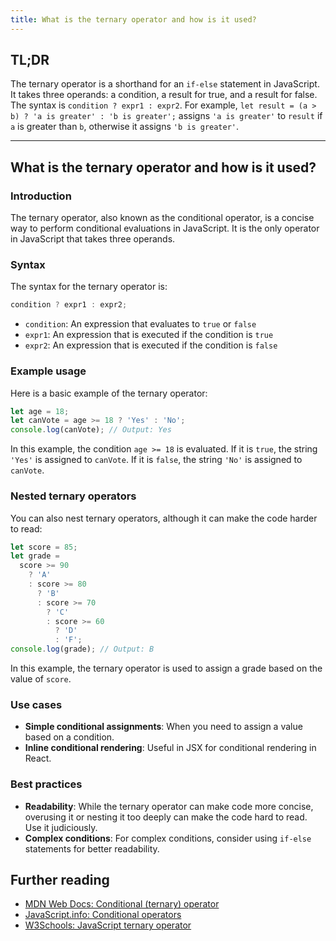```yaml
---
title: What is the ternary operator and how is it used?
---
```


## TL;DR

The ternary operator is a shorthand for an `if-else` statement in JavaScript. It takes three operands: a condition, a result for true, and a result for false. The syntax is `condition ? expr1 : expr2`. For example, `let result = (a > b) ? 'a is greater' : 'b is greater';` assigns `'a is greater'` to `result` if `a` is greater than `b`, otherwise it assigns `'b is greater'`.

---

## What is the ternary operator and how is it used?

### Introduction

The ternary operator, also known as the conditional operator, is a concise way to perform conditional evaluations in JavaScript. It is the only operator in JavaScript that takes three operands.

### Syntax

The syntax for the ternary operator is:

```js
condition ? expr1 : expr2;
```

- `condition`: An expression that evaluates to `true` or `false`
- `expr1`: An expression that is executed if the condition is `true`
- `expr2`: An expression that is executed if the condition is `false`

### Example usage

Here is a basic example of the ternary operator:

```js live
let age = 18;
let canVote = age >= 18 ? 'Yes' : 'No';
console.log(canVote); // Output: Yes
```

In this example, the condition `age >= 18` is evaluated. If it is `true`, the string `'Yes'` is assigned to `canVote`. If it is `false`, the string `'No'` is assigned to `canVote`.

### Nested ternary operators

You can also nest ternary operators, although it can make the code harder to read:

```js live
let score = 85;
let grade =
  score >= 90
    ? 'A'
    : score >= 80
      ? 'B'
      : score >= 70
        ? 'C'
        : score >= 60
          ? 'D'
          : 'F';
console.log(grade); // Output: B
```

In this example, the ternary operator is used to assign a grade based on the value of `score`.

### Use cases

- **Simple conditional assignments**: When you need to assign a value based on a condition.
- **Inline conditional rendering**: Useful in JSX for conditional rendering in React.

### Best practices

- **Readability**: While the ternary operator can make code more concise, overusing it or nesting it too deeply can make the code hard to read. Use it judiciously.
- **Complex conditions**: For complex conditions, consider using `if-else` statements for better readability.

## Further reading

- [MDN Web Docs: Conditional (ternary) operator](https://developer.mozilla.org/en-US/docs/Web/JavaScript/Reference/Operators/Conditional_Operator)
- [JavaScript.info: Conditional operators](https://javascript.info/ifelse#conditional-operator)
- [W3Schools: JavaScript ternary operator](https://www.w3schools.com/jsref/jsref_operators.asp)
